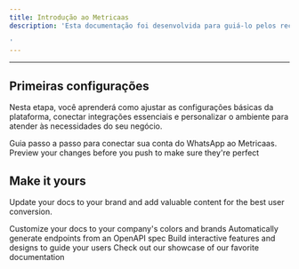 ```yaml
---
title: Introdução ao Metricaas
description: 'Esta documentação foi desenvolvida para guiá-lo pelos recursos e funcionalidades essenciais da nossa plataforma, que une um robusto sistema de CRM ao rastreamento detalhado de campanhas de WhatsApp.

'
---
```



---



## Primeiras configurações

Nesta etapa, você aprenderá como ajustar as configurações básicas da plataforma, conectar integrações essenciais e personalizar o ambiente para atender às necessidades do seu negócio.

<CardGroup cols={2}>
  <Card title="Conectar instância" icon="Whatsapp" href="https://metricaas.mintlify.app/conectarInstancia">
    Guia passo a passo para conectar sua conta do WhatsApp ao Metricaas.
  </Card>

  <Card title="Preview Changes" icon="image" href="https://mintlify.com/docs/development">
    Preview your changes before you push to make sure they're perfect
  </Card>
</CardGroup>

## Make it yours

Update your docs to your brand and add valuable content for the best user conversion.

<CardGroup cols={2}>
  <Card title="Customize Style" icon="palette" href="https://mintlify.com/docs/settings/global">
    Customize your docs to your company's colors and brands
  </Card>

  <Card title="Reference APIs" icon="code" href="https://mintlify.com/docs/api-playground/openapi">
    Automatically generate endpoints from an OpenAPI spec
  </Card>

  <Card title="Add Components" icon="screwdriver-wrench" href="https://mintlify.com/docs/components/accordion">
    Build interactive features and designs to guide your users
  </Card>

  <Card title="Get Inspiration" icon="stars" href="https://mintlify.com/customers">
    Check out our showcase of our favorite documentation
  </Card>
</CardGroup>